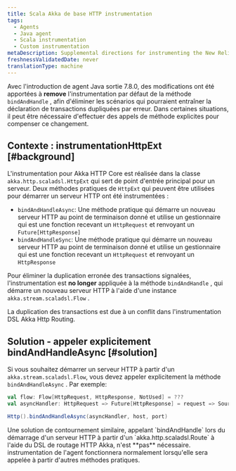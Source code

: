 ```yaml
---
title: Scala Akka de base HTTP instrumentation
tags:
  - Agents
  - Java agent
  - Scala instrumentation
  - Custom instrumentation
metaDescription: Supplemental directions for instrumenting the New Relic Java agent with Scala applications using the Akka HTTP Core framework.
freshnessValidatedDate: never
translationType: machine
---
```


Avec l&apos;introduction de agent Java sortie 7.8.0, des modifications ont été apportées à <DNT>**remove**</DNT> l&apos;instrumentation par défaut de la méthode `bindAndHandle` , afin d&apos;éliminer les scénarios qui pourraient entraîner la déclaration de transactions dupliquées par erreur. Dans certaines situations, il peut être nécessaire d&apos;effectuer des appels de méthode explicites pour compenser ce changement.

## Contexte : instrumentationHttpExt [#background]

L&apos;instrumentation pour Akka HTTP Core est réalisée dans la classe `akka.http.scaladsl.HttpExt` qui sert de point d&apos;entrée principal pour un serveur. Deux méthodes pratiques de `HttpExt` qui peuvent être utilisées pour démarrer un serveur HTTP ont été instrumentées :

* `bindAndHandleAsync`: Une méthode pratique qui démarre un nouveau serveur HTTP au point de terminaison donné et utilise un gestionnaire qui est une fonction recevant un `HttpRequest` et renvoyant un `Future[HttpResponse]`
* `bindAndHandleSync`: Une méthode pratique qui démarre un nouveau serveur HTTP au point de terminaison donné et utilise un gestionnaire qui est une fonction recevant un `HttpRequest` et renvoyant un `HttpResponse`

Pour éliminer la duplication erronée des transactions signalées, l&apos;instrumentation est <DNT>**no longer**</DNT> appliquée à la méthode `bindAndHandle` , qui démarre un nouveau serveur HTTP à l&apos;aide d&apos;une instance `akka.stream.scaladsl.Flow` .

La duplication des transactions est due à un conflit dans l&apos;instrumentation DSL Akka Http Routing.

## Solution - appeler explicitement bindAndHandleAsync [#solution]

Si vous souhaitez démarrer un serveur HTTP à partir d&apos;un `akka.stream.scaladsl.Flow`, vous devez appeler explicitement la méthode `bindAndHandleAsync` . Par exemple:

```scala
val flow: Flow[HttpRequest, HttpResponse, NotUsed] = ???
val asyncHandler: HttpRequest => Future[HttpResponse] = request => Source.single(request).via(flow).runWith(Sink.head)

Http().bindAndHandleAsync(asyncHandler, host, port)
```

<Callout variant="important">
  Une solution de contournement similaire, appelant `bindAndHandle` lors du démarrage d&apos;un serveur HTTP à partir d&apos;un `akka.http.scaladsl.Route` à l&apos;aide du DSL de routage HTTP Akka, n&apos;est **pas** nécessaire. instrumentation de l&apos;agent fonctionnera normalement lorsqu&apos;elle sera appelée à partir d&apos;autres méthodes pratiques.
</Callout>